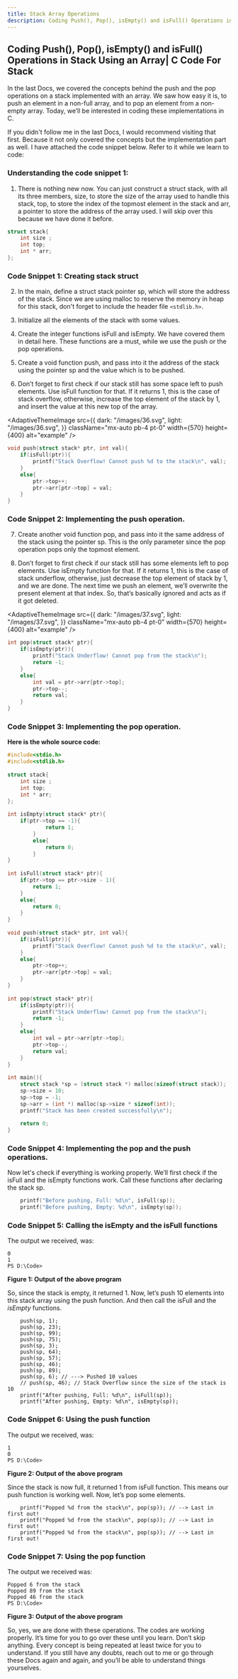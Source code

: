 ```yaml
---
title: Stack Array Operations
description: Coding Push(), Pop(), isEmpty() and isFull() Operations in Stack Using an Array. 
---
```


## Coding Push(), Pop(), isEmpty() and isFull() Operations in Stack Using an Array| C Code For Stack

In the last Docs, we covered the concepts behind the push and the pop operations on a stack implemented with an array. We saw how easy it is, to push an element in a non-full array, and to pop an element from a non-empty array. Today, we’ll be interested in coding these implementations in C.

If you didn't follow me in the last Docs, I would recommend visiting that first. Because it not only covered the concepts but the implementation part as well. I have attached the code snippet below. Refer to it while we learn to code:

### Understanding the code snippet 1:

1. There is nothing new now. You can just construct a struct stack, with all its three members, size, to store the size of the array used to handle this stack, top, to store the index of the topmost element in the stack and arr, a pointer to store the address of the array used. I will skip over this because we have done it before.

```C
struct stack{
    int size ;
    int top;
    int * arr;
};
```

### Code Snippet 1: Creating stack struct

2. In the main, define a struct stack pointer sp, which will store the address of the stack. Since we are using malloc to reserve the memory in heap for this stack, don't forget to include the header file `<stdlib.h>`.

3. Initialize all the elements of the stack with some values.

4. Create the integer functions isFull and isEmpty. We have covered them in detail here. These functions are a must, while we use the push or the pop operations.

5. Create a void function push, and pass into it the address of the stack using the pointer sp and the value which is to be pushed.

6. Don’t forget to first check if our stack still has some space left to push elements. Use isFull function for that. If it returns 1, this is the case of stack overflow, otherwise, increase the top element of the stack by 1, and insert the value at this new top of the array.

<AdaptiveThemeImage
  src={{
    dark: "/images/36.svg",
    light: "/images/36.svg",
  }}
  className="mx-auto pb-4 pt-0"
  width={570}
  height={400}
  alt="example"
/>

```C
void push(struct stack* ptr, int val){
    if(isFull(ptr)){
        printf("Stack Overflow! Cannot push %d to the stack\n", val);
    }
    else{
        ptr->top++;
        ptr->arr[ptr->top] = val;
    }
}
```

### Code Snippet 2: Implementing the push operation.

7. Create another void function pop, and pass into it the same address of the stack using the pointer sp. This is the only parameter since the pop operation pops only the topmost element.

8. Don’t forget to first check if our stack still has some elements left to pop elements. Use isEmpty function for that. If it returns 1, this is the case of stack underflow, otherwise, just decrease the top element of stack by 1, and we are done. The next time we push an element, we’ll overwrite the present element at that index. So, that’s basically ignored and acts as if it got deleted.

<AdaptiveThemeImage
  src={{
    dark: "/images/37.svg",
    light: "/images/37.svg",
  }}
  className="mx-auto pb-4 pt-0"
  width={570}
  height={400}
  alt="example"
/>

```C
int pop(struct stack* ptr){
    if(isEmpty(ptr)){
        printf("Stack Underflow! Cannot pop from the stack\n");
        return -1;
    }
    else{
        int val = ptr->arr[ptr->top];
        ptr->top--;
        return val;
    }
}
```

### Code Snippet 3: Implementing the pop operation.

**Here is the whole source code:**

```C
#include<stdio.h>
#include<stdlib.h>
 
struct stack{
    int size ;
    int top;
    int * arr;
};
 
int isEmpty(struct stack* ptr){
    if(ptr->top == -1){
            return 1;
        }
        else{
            return 0;
        }
}
 
int isFull(struct stack* ptr){
    if(ptr->top == ptr->size - 1){
        return 1;
    }
    else{
        return 0;
    }
}
 
void push(struct stack* ptr, int val){
    if(isFull(ptr)){
        printf("Stack Overflow! Cannot push %d to the stack\n", val);
    }
    else{
        ptr->top++;
        ptr->arr[ptr->top] = val;
    }
}
 
int pop(struct stack* ptr){
    if(isEmpty(ptr)){
        printf("Stack Underflow! Cannot pop from the stack\n");
        return -1;
    }
    else{
        int val = ptr->arr[ptr->top];
        ptr->top--;
        return val;
    }
}
 
int main(){
    struct stack *sp = (struct stack *) malloc(sizeof(struct stack));
    sp->size = 10;
    sp->top = -1;
    sp->arr = (int *) malloc(sp->size * sizeof(int));
    printf("Stack has been created successfully\n");
 
    return 0;
}
```

### Code Snippet 4: Implementing the pop and the push operations.

Now let's check if everything is working properly. We’ll first check if the isFull and the isEmpty functions work. Call these functions after declaring the stack sp.

```C
    printf("Before pushing, Full: %d\n", isFull(sp));
    printf("Before pushing, Empty: %d\n", isEmpty(sp));
```

### Code Snippet 5:  Calling the isEmpty and the isFull functions

The output we received, was:

```
0
1
PS D:\Code>
```

**Figure 1: Output of the above program**

So, since the stack is empty, it returned 1. Now, let’s push 10 elements into this stack array using the push function. And then call the isFull and the *isEmpty* functions.

```
    push(sp, 1);
    push(sp, 23);
    push(sp, 99);
    push(sp, 75);
    push(sp, 3);
    push(sp, 64);
    push(sp, 57);
    push(sp, 46);
    push(sp, 89);
    push(sp, 6); // ---> Pushed 10 values 
    // push(sp, 46); // Stack Overflow since the size of the stack is 10
    printf("After pushing, Full: %d\n", isFull(sp));
    printf("After pushing, Empty: %d\n", isEmpty(sp));
```

### Code Snippet 6:  Using the push function

The output we received, was:
```
1
0
PS D:\Code>
```

**Figure 2: Output of the above program**

Since the stack is now full, it returned 1 from isFull function. This means our push function is working well. Now, let’s pop some elements.

```
    printf("Popped %d from the stack\n", pop(sp)); // --> Last in first out!
    printf("Popped %d from the stack\n", pop(sp)); // --> Last in first out!
    printf("Popped %d from the stack\n", pop(sp)); // --> Last in first out!
```

### Code Snippet 7:  Using the pop function

The output we received was:

```
Popped 6 from the stack
Popped 89 from the stack
Popped 46 from the stack
PS D:\Code>
```

**Figure 3: Output of the above program**

So, yes, we are done with these operations. The codes are working properly. It’s time for you to go over these until you learn. Don’t skip anything. Every concept is being repeated at least twice for you to understand. If you still have any doubts, reach out to me or go through these Docs again and again, and you’ll be able to understand things yourselves.

